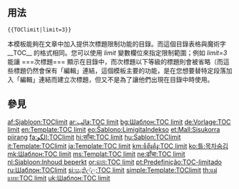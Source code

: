 <includeonly><!-- 在這裡加入模板的保護標識 --></includeonly><noinclude>{{template doc page viewed directly}}</noinclude>
<!-- 在本行下編輯模板說明 -->

== 用法 ==
 &#123;{TOClimit|limit=3}&#125;
本模板能夠在文章中加入提供次標題限制功能的目錄。而這個目錄表格與魔術字 <nowiki>__TOC__</nowiki> 的格式相同。您可以使用 ''limit'' 變數欄位來指定限制範圍；例如 ''limit=3'' 能讓 ===次標題=== 顯示在目錄中，而次標題以下等級的標題則會被省略（而這些標題仍然會保有「編輯」連結，這個模板主要的功能，是在您想要替特定段落加入「編輯」連結而建立次標題，但又不是為了讓他們出現在目錄中時使用。

== 參見 ==

<includeonly>
<!-- 本行下加入模板的分類 -->
[[Category:目錄模板|{{PAGENAME}}]]

<!-- 本行下加入模板的跨語言鏈接 -->
[[af:Sjabloon:TOClimit]]
[[ar:قالب:TOC limit]]
[[bg:Шаблон:TOC limit]]
[[de:Vorlage:TOC limit]]
[[en:Template:TOC limit]]
[[eo:Ŝablono:LimigitaIndekso]]
[[et:Mall:Sisukorra piirang]]
[[fa:الگو:TOClimit]]
[[hi:साँचा:TOC limit]]
[[hu:Sablon:TOClimit]]
[[it:Template:TOClimit]]
[[ja:Template:TOC limit]]
[[km:ទំព័រគំរូ:TOC limit]]
[[ko:틀:목차숨김]]
[[mk:Шаблон:TOC limit]]
[[ms:Templat:TOC limit]]
[[ne:ढाँचा:TOC limit]]
[[nl:Sjabloon:Inhoud beperkt]]
[[or:ଛାଞ୍ଚ:TOC limit]]
[[pt:Predefinição:TOC-limitado]]
[[ru:Шаблон:TOClimit]]
[[si:සැකිල්ල:TOC limit]]
[[simple:Template:TOClimit]]
[[th:แม่แบบ:TOC limit]]
[[uk:Шаблон:TOC limit]]
</includeonly>